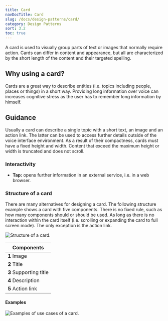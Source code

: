 ```yaml
---
title: Card
navDocTitle: Card
slug: /docs/design-patterns/card/
category: Design Patterns
sort: 3.2
toc: true
---
```


A card is used to visually group parts of text or images that normally require action. Cards can differ in content and appearance, but all are characterized by the short length of the content and their targeted spelling.

## Why using a card?

Cards are a great way to describe entities (i.e. topics including people, places or things) in a short way. Providing long information over voice can increases cognitive stress as the user has to remember long information by himself.

## Guidance

Usually a card can describe a single topic with a short text, an image and an action link. The latter can be used to access further details outside of the voice interface environment. As a result of their compactness, cards must have a fixed height and width. Content that exceed the maximum height or width is truncated and does not scroll.

### Interactivity

- **Tap:** opens further information in an external service, i.e. in a web browser.

### Structure of a card

There are many alternatives for designing a card. The following structure example shows a card with five components. There is no fixed rule, such as how many components should or should be used. As long as there is no interaction within the card itself (i.e. scrolling or expanding the card to full screen mode). The only exception is the action link.

![Structure of a card.](/images/cardStructure.png)

| Components             |
| ---------------------- |
| **1** Image            |
| **2** Title            |
| **3** Supporting title |
| **4** Description      |
| **5** Action link      |

#### Examples

![Examples of use cases of a card.](/images/cardExamples.png)
